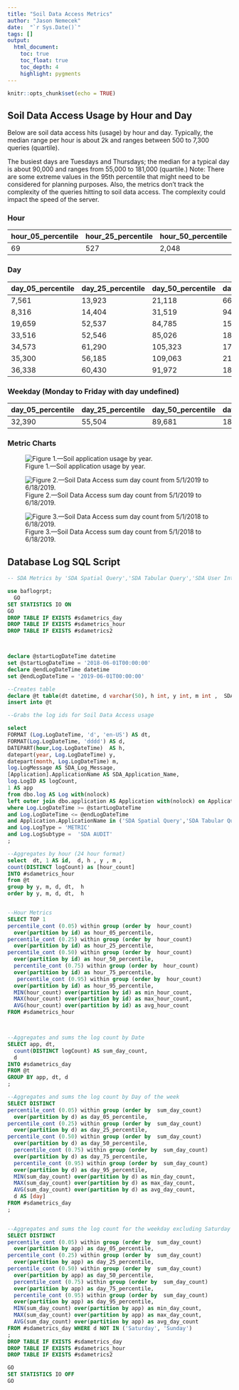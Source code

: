 ```yaml
---
title: "Soil Data Access Metrics"
author: "Jason Nemecek"
date:  "`r Sys.Date()`"
tags: []
output: 
  html_document: 
    toc: true
    toc_float: true
    toc_depth: 4
    highlight: pygments
---
```


```r
knitr::opts_chunk$set(echo = TRUE)
```

## Soil Data Access Usage by Hour and Day

Below are soil data access hits (usage) by hour and day. Typically, the median range per hour is about 2k and ranges between 500  to 7,300 queries (quartile).  

The busiest days are Tuesdays and Thursdays; the median for a typical day is about 90,000 and ranges from 55,000 to 181,000 (quartile.) Note: There are some extreme values in the 95th percentile that might need to be considered for planning purposes. Also, the metrics don't track the complexity of the queries hitting to soil data access. The complexity could impact the speed of the server.

### Hour
hour_05_percentile|hour_25_percentile|hour_50_percentile|hour_75_percentile|hour_95_percentile|min_hour_count|max_hour_count|avg_hour_count
-------------|-------------|-------------|-------------|-------------|-------------|-------------|-------------
69|527|2,048|7,342|32,426|5|565,322|10,767


### Day
day_05_percentile|day_25_percentile|day_50_percentile|day_75_percentile|day_95_percentile|min_day_count|max_day_count|avg_day_count|day
------------|------------|------------|------------|------------|------------|------------|------------|------------
7,561|13,923|21,118|66,996|559,737|5,149|4,817,860|192,513|Sunday
8,316|14,404|31,519|94,307|481,157|5,976|12,470,806|348,879|Saturday
19,659|52,537|84,785|159,574|585,673|16,667|7,420,868|295,437|Monday
33,516|52,546|85,026|188,906|1,273,597|27,143|2,319,515|256,262|Friday
34,573|61,290|105,323|172,092|557,934|14,992|1,563,087|183,311|Thursday
35,300|56,185|109,063|210,785|1,083,900|6,916|6,612,823|330,289|Tuesday
36,338|60,430|91,972|185,929|778,698|9,629|1,366,856|201,693|Wednesday

### Weekday (Monday to Friday with day undefined) 
day_05_percentile|day_25_percentile|day_50_percentile|day_75_percentile|day_95_percentile|min_day_count|max_day_count|avg_day_count
---------------|---------------|---------------|---------------|---------------|---------------|---------------|---------------
32,390|55,504|89,681|181,065|867,614|6,916|7,420,868|253,409

### Metric Charts

 ![Figure 1.---Soil application usage by year.](https://jneme910.github.io/CART/TableImages/Soil_Application_By_Year.PNG)

 ![Figure 2.---Soil Data Access sum day count from 5/1/2019 to 6/18/2019.](https://jneme910.github.io/CART/TableImages/Metric_sum_day_count2.png) 
 
  ![Figure 3.---Soil Data Access sum day count from 5/1/2018 to 6/18/2019.](https://jneme910.github.io/CART/TableImages/Metric_sum_day_count.png) 
 
## Database Log SQL Script

```SQL
-- SDA Metrics by 'SDA Spatial Query','SDA Tabular Query','SDA User Interface'

use baflogrpt; 
  GO
SET STATISTICS IO ON 
GO 
DROP TABLE IF EXISTS #sdametrics_day
DROP TABLE IF EXISTS #sdametrics_hour
DROP TABLE IF EXISTS #sdametrics2



declare @startLogDateTime datetime
set @startLogDateTime = '2018-06-01T00:00:00'
declare @endLogDateTime datetime
set @endLogDateTime = '2019-06-01T00:00:00'

--Creates table
declare @t table(dt datetime, d varchar(50), h int, y int, m int ,  SDA_Log_Message varchar(50), SDA_Application_Name varchar(50), logCount int, app int );
insert into @t

--Grabs the log ids for Soil Data Access usage

select 
FORMAT (Log.LogDateTime, 'd', 'en-US') AS dt,
FORMAT(Log.LogDateTime, 'dddd') AS d,
DATEPART(hour,Log.LogDateTime)  AS h,
datepart(year, Log.LogDateTime) y,
datepart(month, Log.LogDateTime) m,
log.LogMessage AS SDA_Log_Message,
[Application].ApplicationName AS SDA_Application_Name,
log.LogID AS logCount,
1 AS app
from dbo.log AS Log with(nolock)
left outer join dbo.application AS Application with(nolock) on Application.ApplicationID = Log.ApplicationID
where Log.LogDateTime >= @startLogDateTime
and Log.LogDateTime <= @endLogDateTime
and Application.ApplicationName in ('SDA Spatial Query','SDA Tabular Query','SDA User Interface')
and Log.LogType = 'METRIC'
and Log.LogSubtype =  'SDA AUDIT'
;

--Aggregates by hour (24 hour format) 
select  dt, 1 AS id,  d, h , y , m ,  
count(DISTINCT logCount) as [hour_count]
INTO #sdametrics_hour
from @t
group by y, m, d, dt,  h
order by y, m, d, dt,  h


--Hour Metrics
SELECT TOP 1 
percentile_cont (0.05) within group (order by  hour_count)
  over(partition by id) as hour_05_percentile,
percentile_cont (0.25) within group (order by  hour_count)
  over(partition by id) as hour_25_percentile,
percentile_cont (0.50) within group (order by  hour_count)
  over(partition by id) as hour_50_percentile,
  percentile_cont (0.75) within group (order by  hour_count)
  over(partition by id) as hour_75_percentile,
   percentile_cont (0.95) within group (order by  hour_count)
  over(partition by id) as hour_95_percentile,
  MIN(hour_count) over(partition by id) as min_hour_count,
  MAX(hour_count) over(partition by id) as max_hour_count,
  AVG(hour_count) over(partition by id) as avg_hour_count
FROM #sdametrics_hour



--Aggregates and sums the log count by Date
SELECT app, dt, 
  count(DISTINCT logCount) AS sum_day_count,
  d 
INTO #sdametrics_day
FROM @t
GROUP BY app, dt, d
;

--Aggregates and sums the log count by Day of the week
SELECT DISTINCT
percentile_cont (0.05) within group (order by  sum_day_count)
  over(partition by d) as day_05_percentile,
percentile_cont (0.25) within group (order by  sum_day_count)
  over(partition by d) as day_25_percentile,
percentile_cont (0.50) within group (order by  sum_day_count)
  over(partition by d) as day_50_percentile,
  percentile_cont (0.75) within group (order by  sum_day_count)
  over(partition by d) as day_75_percentile,
  percentile_cont (0.95) within group (order by  sum_day_count)
  over(partition by d) as day_95_percentile,
  MIN(sum_day_count) over(partition by d) as min_day_count,
  MAX(sum_day_count) over(partition by d) as max_day_count,
  AVG(sum_day_count) over(partition by d) as avg_day_count,
  d AS [day]
FROM #sdametrics_day
;


--Aggregates and sums the log count for the weekday excluding Saturday and Sunda
SELECT DISTINCT
percentile_cont (0.05) within group (order by  sum_day_count)
  over(partition by app) as day_05_percentile,
percentile_cont (0.25) within group (order by  sum_day_count)
  over(partition by app) as day_25_percentile,
percentile_cont (0.50) within group (order by  sum_day_count)
  over(partition by app) as day_50_percentile,
  percentile_cont (0.75) within group (order by  sum_day_count)
  over(partition by app) as day_75_percentile,
  percentile_cont (0.95) within group (order by  sum_day_count)
  over(partition by app) as day_95_percentile,
  MIN(sum_day_count) over(partition by app) as min_day_count,
  MAX(sum_day_count) over(partition by app) as max_day_count,
  AVG(sum_day_count) over(partition by app) as avg_day_count
FROM #sdametrics_day WHERE d NOT IN ('Saturday', 'Sunday')
;
DROP TABLE IF EXISTS #sdametrics_day
DROP TABLE IF EXISTS #sdametrics_hour
DROP TABLE IF EXISTS #sdametrics2

GO
SET STATISTICS IO OFF 
GO

```



